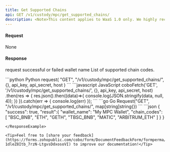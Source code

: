 ```yaml
---
title: Get Supported Chains
api: GET /v1/custody/mpc/get_supported_chains/ 
description: <Note>This content applies to WaaS 1.0 only. We highly recommend that you upgrade to [WaaS 2.0](https://www.cobo.com/developers/v2/guides/overview/introduction).</Note> This endpoint returns a JSON response with a 'chain_codes' field containing a list of supported chain codes for the MPC custody wallet associated with the authenticated user.
---
```

#### Request 
None

#### Response
<ResponseField name="success" type="bool">request successful or failed</ResponseField>
   <ResponseField name="result" type="object">
      <Expandable title="object">
        <ResponseField name="wallet_name" type="String">wallet name</ResponseField>
        <ResponseField name="chain_codes" type="String[ ]" >List of supported chain codes.</ResponseField>
      </Expandable>
</ResponseField>

<RequestExample>
```python Python
request(
    "GET",
    "/v1/custody/mpc/get_supported_chains/", {},
    api_key, api_secret, host
)
```
```javascript JavaScript
coboFetch('GET', '/v1/custody/mpc/get_supported_chains/', {}, api_key, api_secret, host)
    .then(res => {
        res.json().then((data)=>{
            console.log(JSON.stringify(data, null, 4));
        })
    }).catch(err => {
        console.log(err)
    });
```
```go Go
Request("GET", "/v1/custody/mpc/get_supported_chains/", map[string]string{})
```
</RequestExample>

<ResponseExample>
```json
{
  "success": true,
  "result":{
      "wallet_name": "My MPC Wallet",
      "chain_codes": [
        "BSC_BNB",
        "ETH",
        "GETH",
        "TBSC_BNB",
        "MATIC",
        "ARBITRUM_ETH"
      ]
  }
}

```
</ResponseExample>

<Tip>Feel free to [share your feedback](https://forms.zohopublic.com/cobo/form/DocumentFeedbackForm/formperma/QvLOhxJv1_JMsJ-1dleZ8Itb_7rzN-LtgvsDdxosoVI) to improve our documentation!</Tip>